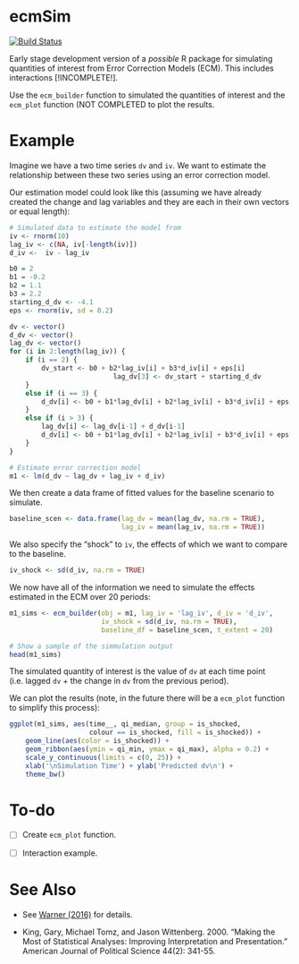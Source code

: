 ecmSim
==============

[![Build Status](https://travis-ci.org/christophergandrud/ecmSim.svg?branch=master)](https://travis-ci.org/christophergandrud/ecmSim)

Early stage development version of a *possible* R package for simulating
quantities of interest from Error Correction Models (ECM). This includes
interactions [!INCOMPLETE!].

Use the `ecm_builder` function to simulated the quantities of interest and the
`ecm_plot` function (NOT COMPLETED to plot the results.

# Example

Imagine we have a two time series `dv` and `iv`. We want to estimate the
relationship between these two series using an error correction model.

Our estimation model could look like this (assuming we have already created
the change and lag variables and they are each in their own vectors or equal
length):

```r
# Simulated data to estimate the model from
iv <- rnorm(10)
lag_iv <- c(NA, iv[-length(iv)])
d_iv <-  iv - lag_iv

b0 = 2
b1 = -0.2
b2 = 1.1
b3 = 2.2
starting_d_dv <- -4.1
eps <- rnorm(iv, sd = 0.2)

dv <- vector()
d_dv <- vector()
lag_dv <- vector()
for (i in 2:length(lag_iv)) {
    if (i == 2) {
        dv_start <- b0 + b2*lag_iv[i] + b3*d_iv[i] + eps[i]
                          lag_dv[3] <- dv_start + starting_d_dv
    }
    else if (i == 3) {
        d_dv[i] <- b0 + b1*lag_dv[i] + b2*lag_iv[i] + b3*d_iv[i] + eps[i]
    }
    else if (i > 3) {
        lag_dv[i] <- lag_dv[i-1] + d_dv[i-1]
        d_dv[i] <- b0 + b1*lag_dv[i] + b2*lag_iv[i] + b3*d_iv[i] + eps[i]
    }
}

```

```r
# Estimate error correction model
m1 <- lm(d_dv ~ lag_dv + lag_iv + d_iv)
```

We then create a data frame of fitted values for the baseline scenario to
simulate.

```r
baseline_scen <- data.frame(lag_dv = mean(lag_dv, na.rm = TRUE),
                            lag_iv = mean(lag_iv, na.rm = TRUE))
```

We also specify the "shock" to `iv`, the effects of which we want to compare to
the baseline.

```r
iv_shock <- sd(d_iv, na.rm = TRUE)
```

We now have all of the information we need to simulate the effects estimated in
the ECM over 20 periods:

```r
m1_sims <- ecm_builder(obj = m1, lag_iv = 'lag_iv', d_iv = 'd_iv',
                       iv_shock = sd(d_iv, na.rm = TRUE),
                       baseline_df = baseline_scen, t_extent = 20)

# Show a sample of the simmulation output
head(m1_sims)
```

The simulated quantity of interest is the value of `dv` at each time point
(i.e. lagged `dv` + the change in `dv` from the previous period).

We can plot the results (note, in the future there will be a `ecm_plot` function
to simplify this process):

```r
ggplot(m1_sims, aes(time__, qi_median, group = is_shocked,
                    colour == is_shocked, fill = is_shocked)) +
    geom_line(aes(color = is_shocked)) +
    geom_ribbon(aes(ymin = qi_min, ymax = qi_max), alpha = 0.2) +
    scale_y_continuous(limits = c(0, 25)) +
    xlab('\nSimulation Time') + ylab('Predicted dv\n') +
    theme_bw()
```


# To-do

- [ ] Create `ecm_plot` function.

- [ ] Interaction example.

# See Also

- See [Warner (2016)](http://static1.squarespace.com/static/5555d102e4b01c8e639df2ca/t/57dcad86d482e9d2d5628489/1474080150275/Warner-Conditional-Relationships.pdf)
for details.

- King, Gary, Michael Tomz, and Jason Wittenberg. 2000. "Making the Most of
Statistical Analyses: Improving Interpretation and Presentation." American
Journal of Political Science 44(2): 341-55.
